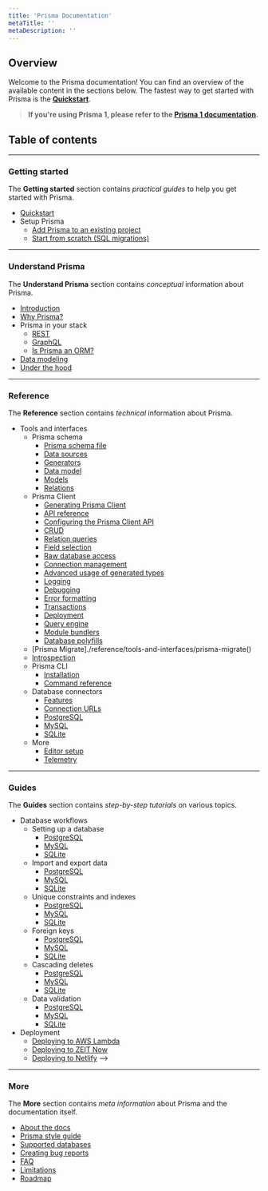 ```yaml
---
title: 'Prisma Documentation'
metaTitle: ''
metaDescription: ''
---
```


## Overview

Welcome to the Prisma documentation! You can find an overview of the available content in the sections below. The fastest way to get started with Prisma is the [**Quickstart**](./getting-started/quickstart).

> **If you're using Prisma 1, please refer to the [Prisma 1 documentation](https://www.prisma.io/docs/1.34).**

## Table of contents

--- 

### Getting started

The **Getting started** section contains _practical guides_ to help you get started with Prisma.

- [Quickstart](./getting-started/quickstart)
- Setup Prisma
  - [Add Prisma to an existing project](./getting-started/setup-prisma/add-to-an-existing-project)
  - [Start from scratch (SQL migrations)](./getting-started/setup-prisma/start-from-scratch-sql-migrations)

---

### Understand Prisma

The **Understand Prisma** section contains _conceptual_ information about Prisma.

- [Introduction](./understand-prisma/introduction)
- [Why Prisma?](./understand-prisma/why-prisma)
- Prisma in your stack
  - [REST](./understand-prisma/prisma-in-your-stack/rest)
  - [GraphQL](./understand-prisma/prisma-in-your-stack/graphql)
  - [Is Prisma an ORM?](./understand-prisma/prisma-in-your-stack/is-prisma-an-orm) 
- [Data modeling](./understand-prisma/data-modeling)
- [Under the hood](./understand-prisma/under-the-hood)

---

### Reference

The **Reference** section contains _technical_ information about Prisma.

- Tools and interfaces
  - Prisma schema
    - [Prisma schema file](./reference/tools-and-interfaces/prisma-schema/prisma-schema-file)
    - [Data sources](./reference/tools-and-interfaces/prisma-schema/data-sources)
    - [Generators](./reference/tools-and-interfaces/prisma-schema/generators)
    - [Data model](./reference/tools-and-interfaces/prisma-schema/data-model)
    - [Models](./reference/tools-and-interfaces/prisma-schema/models)
    - [Relations](./reference/tools-and-interfaces/prisma-schema/relations)
  - Prisma Client
    - [Generating Prisma Client](./reference/tools-and-interfaces/prisma-client/generating-prisma-client)
    - [API reference](./reference/tools-and-interfaces/prisma-client/api)
    - [Configuring the Prisma Client API](./reference/tools-and-interfaces/prisma-client/configuring-the-prisma-client-api)
    - [CRUD](./reference/tools-and-interfaces/prisma-client/crud)
    - [Relation queries](./reference/tools-and-interfaces/prisma-client/relation-queries)
    - [Field selection](./reference/tools-and-interfaces/prisma-client/field-selection)
    - [Raw database access](./reference/tools-and-interfaces/prisma-client/raw-database-access)
    - [Connection management](./reference/tools-and-interfaces/prisma-client/connection-management)
    - [Advanced usage of generated types](./reference/tools-and-interfaces/prisma-client/advanced-usage-of-generated-types)
    - [Logging](./reference/tools-and-interfaces/prisma-client/logging)
    - [Debugging](./reference/tools-and-interfaces/prisma-client/debugging)
    - [Error formatting](./reference/tools-and-interfaces/prisma-client/error-formatting)
    - [Transactions](./reference/tools-and-interfaces/prisma-client/transactions)
    - [Deployment](./reference/tools-and-interfaces/prisma-client/deployment)
    - [Query engine](./reference/tools-and-interfaces/prisma-client/query-engine)
    - [Module bundlers](./reference/tools-and-interfaces/prisma-client/module-bundlers)
    - [Database polyfills](./reference/tools-and-interfaces/prisma-client/database-polyfills)
  - [Prisma Migrate]./reference/tools-and-interfaces/prisma-migrate()
  - [Introspection](./reference/tools-and-interfaces/introspection)
  - Prisma CLI
    - [Installation](./reference/tools-and-interfaces/prisma-cli/installation)
    - [Command reference](./reference/tools-and-interfaces/prisma-cli/command-reference)
  - Database connectors
    - [Features](./reference/tools-and-interfaces/database-connectors/features)
    - [Connection URLs](./reference/tools-and-interfaces/database-connectors/connection-urls)
    - [PostgreSQL](./reference/tools-and-interfaces/database-connectors/postgresql)
    - [MySQL](./reference/tools-and-interfaces/database-connectors/mysql)
    - [SQLite](./reference/tools-and-interfaces/database-connectors/sqlite)
  - More
    - [Editor setup](./reference/tools-and-interfaces/more/editor-setup)
    - [Telemetry](./reference/tools-and-interfaces/more/telemetry)

---

### Guides

The **Guides** section contains _step-by-step tutorials_ on various topics.

- Database workflows
  - Setting up a database
    - [PostgreSQL](./guides/database-workflows/setting-up-a-database/postgresql)
    - [MySQL](./guides/database-workflows/setting-up-a-database/mysql)
    - [SQLite](./guides/database-workflows/setting-up-a-database/sqlite)
  - Import and export data
    - [PostgreSQL](./guides/database-workflows/import-and-export-datae/postgresql)
    - [MySQL](./guides/database-workflows/import-and-export-data/mysql)
    - [SQLite](./guides/database-workflows/import-and-export-data/sqlite)
  - Unique constraints and indexes
    - [PostgreSQL](./guides/database-workflows/unique-constraints-and-indexes/postgresql)
    - [MySQL](./guides/database-workflows/unique-constraints-and-indexes/mysql)
    - [SQLite](./guides/database-workflows/unique-constraints-and-indexes/sqlite)
  - Foreign keys
    - [PostgreSQL](./guides/database-workflows/foreign-keys/postgresql)
    - [MySQL](./guides/database-workflows/foreign-keys/mysql)
    - [SQLite](./guides/database-workflows/foreign-keys/sqlite)
  - Cascading deletes
    - [PostgreSQL](./guides/database-workflows/cascading-deletes/postgresql)
    - [MySQL](./guides/database-workflows/cascading-deletes/mysql)
    - [SQLite](./guides/database-workflows/cascading-deletes/sqlite)
  - Data validation
    - [PostgreSQL](./guides/database-workflows/data-validation/postgresql)
    - [MySQL](./guides/database-workflows/data-validation/mysql)
    - [SQLite](./guides/database-workflows/data-validation/sqlite)
- Deployment
  - [Deploying to AWS Lambda](./guides/deployment/deploying-to-aws-lambda)
  - [Deploying to ZEIT Now](./guides/deployment/deploying-to-zeit-now)
  - [Deploying to Netlify](./guides/deployment/deploying-to-netlify) -->

---

### More

The **More** section contains _meta information_ about Prisma and the documentation itself.

- [About the docs](./more/about-the-docs)
- [Prisma style guide](./more//style-guide)
- [Supported databases](./more/supported-databases)
- [Creating bug reports](./more/creating-bug-reports)
- [FAQ](./more/faq)
- [Limitations](./more/limitations)
- [Roadmap](./more/roadmap)
